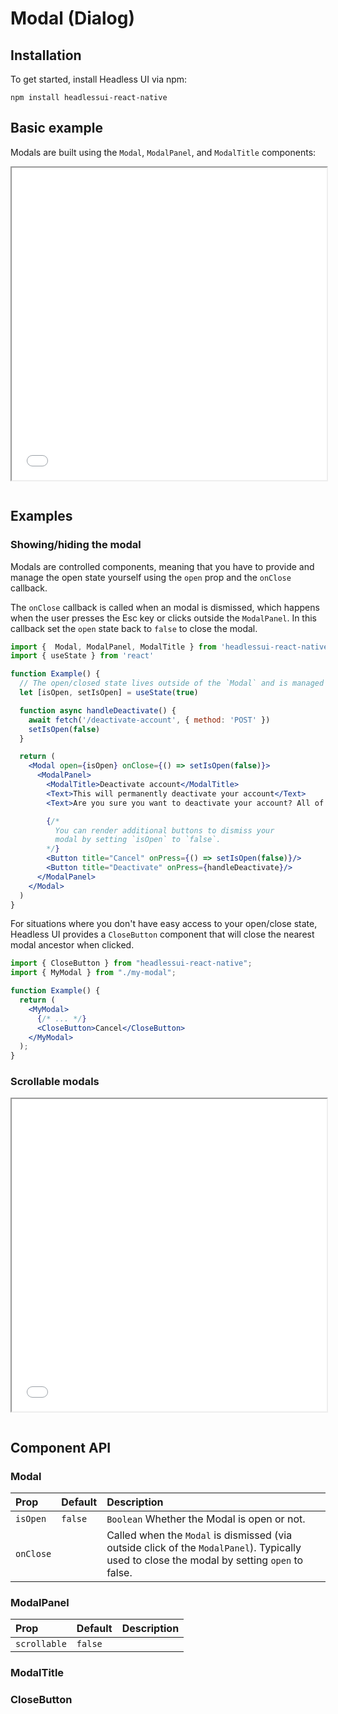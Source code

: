 
# Modal (Dialog)

## Installation

To get started, install Headless UI via npm:

```
npm install headlessui-react-native
```

## Basic example

Modals are built using the `Modal`, `ModalPanel`, and `ModalTitle` components:

<iframe
  src={`${SHOWCASE_HOST}/components/modal`}
  width="100%"
  height="500px"
></iframe>

```jsx file=<rootDir>/node_modules/headlessui-react-native-example-ui/src/modal/modal-example.tsx

```

## Examples

### Showing/hiding the modal

Modals are controlled components, meaning that you have to provide and manage the open state yourself using the `open` prop and the `onClose` callback.

The `onClose` callback is called when an modal is dismissed, which happens when the user presses the Esc key or clicks outside the `ModalPanel`. In this callback set the `open` state back to `false` to close the modal.

```jsx
import {  Modal, ModalPanel, ModalTitle } from 'headlessui-react-native'
import { useState } from 'react'

function Example() {
  // The open/closed state lives outside of the `Modal` and is managed by you
  let [isOpen, setIsOpen] = useState(true)

  function async handleDeactivate() {
    await fetch('/deactivate-account', { method: 'POST' })
    setIsOpen(false)
  }

  return (
    <Modal open={isOpen} onClose={() => setIsOpen(false)}>
      <ModalPanel>
        <ModalTitle>Deactivate account</ModalTitle>
        <Text>This will permanently deactivate your account</Text>
        <Text>Are you sure you want to deactivate your account? All of your data will be permanently removed.</Text>

        {/*
          You can render additional buttons to dismiss your
          modal by setting `isOpen` to `false`.
        */}
        <Button title="Cancel" onPress={() => setIsOpen(false)}/>
        <Button title="Deactivate" onPress={handleDeactivate}/>
      </ModalPanel>
    </Modal>
  )
}
```

For situations where you don't have easy access to your open/close state, Headless UI provides a `CloseButton` component that will close the nearest modal ancestor when clicked.

```jsx
import { CloseButton } from "headlessui-react-native";
import { MyModal } from "./my-modal";

function Example() {
  return (
    <MyModal>
      {/* ... */}
      <CloseButton>Cancel</CloseButton>
    </MyModal>
  );
}
```

### Scrollable modals

<iframe
  src={`${SHOWCASE_HOST}/components/modal/scrollable`}
  width="100%"
  height="500px"
></iframe>

```jsx file=<rootDir>/node_modules/headlessui-react-native-example-ui/src/modal/scrollable-modal-example.tsx

```

## Component API

### Modal

| Prop      | Default | Description                                                                                                                                 |
| :-------- | :------ | :------------------------------------------------------------------------------------------------------------------------------------------ |
| `isOpen`  | `false` | `Boolean` Whether the Modal is open or not.                                                                                                 |
| `onClose` |         | Called when the `Modal` is dismissed (via outside click of the `ModalPanel`). Typically used to close the modal by setting `open` to false. |

### ModalPanel

| Prop         | Default | Description |
| :----------- | :------ | :---------- |
| `scrollable` | `false` |             |

### ModalTitle

### CloseButton
